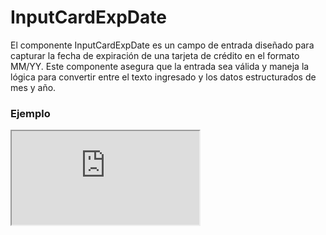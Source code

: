 
# InputCardExpDate

El componente InputCardExpDate es un campo de entrada diseñado para capturar la fecha de expiración de una tarjeta de crédito en el formato MM/YY. Este componente asegura que la entrada sea válida y maneja la lógica para convertir entre el texto ingresado y los datos estructurados de mes y año.

### Ejemplo

<Iframe minHeightIframe="30dvh" src="https://fenextjs-component-storybook.vercel.app/iframe.html?args=&id=input-card-inputcardexpdate--index&viewMode=story" />

### Importacion

Para importar el componente InputCardExpDate, se puede hacer desde fenextjs

```tsx copy
import { InputCardExpDate } from "fenextjs";
```

### Parametros

| Parametro | Tipo | Requerido | Default | Descripcion |
| --------- | ---- | --------- | ------- | ----------- |
| defaultValue | InputCardExpDateDataProps | no | \{\} | Valor predeterminado del componente, que incluye el mes y el año de expiración de la tarjeta. |
| value | InputCardExpDateDataProps | no | \{\} | Valor controlado del componente, que debe incluir el mes y el año de expiración. |
| onChange | (data: InputCardExpDateDataProps) =\> void | no | undefined | Función que se ejecuta cuando los datos del componente cambian, proporcionando el mes y el año como objeto. |
| maxExpDateLength | number | no | 4 | Longitud máxima permitida para la entrada de la fecha de expiración. Se establece como 4 para MMYY. |
| placeholder | string | no | 'MM/YY' | Texto que se muestra como marcador de posición en el campo de entrada. |
| disabled | boolean | no | false | Indica si el campo de entrada está deshabilitado. |
| required | boolean | no | false | Indica si el campo de entrada es obligatorio. |
| error | string \| undefined | no | undefined | Mensaje de error que se muestra si la validación falla. |
| className | string | no | '' | Clase CSS para personalizar el estilo del componente. |

### Storybook

Para ver el storybook del componente lo puede hacer con este [link](https://fenextjs-component-storybook.vercel.app/?path=/story/input-card-inputcardexpdate--index)

### Usos

- Básico

```tsx copy
<InputCardExpDate />
```

- InputCardExpDate con valor predeterminado

```tsx copy
<InputCardExpDate defaultValue={{ month: 12, year: 23 }} />
```

- InputCardExpDate controlado

```tsx copy
<InputCardExpDate value={{ month: 11, year: 25 }} onChange={(data) => console.log(data)} />
```

- InputCardExpDate deshabilitado

```tsx copy
<InputCardExpDate disabled={true} />
```

